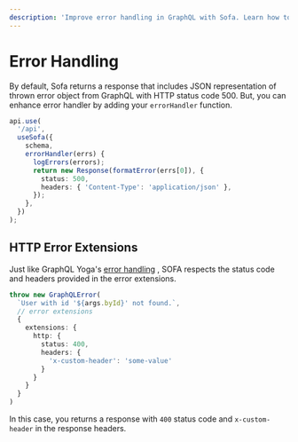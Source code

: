 ```yaml
---
description: 'Improve error handling in GraphQL with Sofa. Learn how to add a custom errorHandler function to log and format errors for a better user experience. #GraphQL #Sofa'
---
```


# Error Handling

By default, Sofa returns a response that includes JSON representation of thrown error object from GraphQL with HTTP status code 500. But, you can enhance error handler by adding your `errorHandler` function.

```typescript
api.use(
  '/api',
  useSofa({
    schema,
    errorHandler(errs) {
      logErrors(errors);
      return new Response(formatError(errs[0]), {
        status: 500,
        headers: { 'Content-Type': 'application/json' },
      });
    },
  })
);
```

## HTTP Error Extensions

Just like GraphQL Yoga's [error handling](https://the-guild.dev/graphql/yoga-server/docs/features/error-masking#modifying-http-status-codes-and-headers) , SOFA respects the status code and headers provided in the error extensions.

```ts filename="GraphQL Error with http extensions." {6-11}
throw new GraphQLError(
  `User with id '${args.byId}' not found.`,
  // error extensions
  {
    extensions: {
      http: {
        status: 400,
        headers: {
          'x-custom-header': 'some-value'
        }
      }
    }
  }
)
```

In this case, you returns a response with `400` status code and `x-custom-header` in the response headers.
